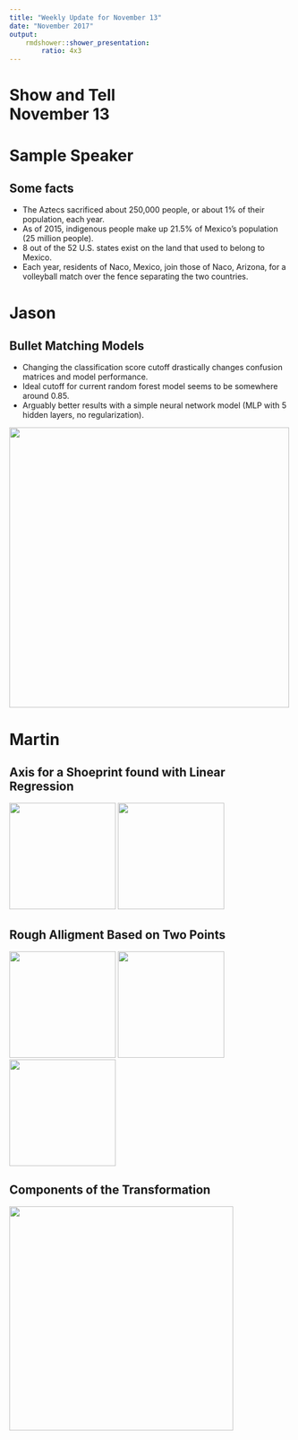 ```yaml
---
title: "Weekly Update for November 13"
date: "November 2017"
output: 
    rmdshower::shower_presentation:
        ratio: 4x3
---
```


# Show and Tell <br> November 13


# Sample Speaker

## Some facts

- The Aztecs sacrificed about 250,000 people, or about 1% of their population, each year.
- As of 2015, indigenous people make up 21.5% of Mexico's population (25 million people).
- 8 out of the 52 U.S. states exist on the land that used to belong to Mexico.
- Each year, residents of Naco, Mexico, join those of Naco, Arizona, for a volleyball match over the fence separating the two countries.

# Jason

## Bullet Matching Models

- Changing the classification score cutoff drastically changes confusion matrices and model performance.
- Ideal cutoff for current random forest model seems to be somewhere around 0.85.
- Arguably better results with a simple neural network model (MLP with 5 hidden layers, no regularization).

<img src="images/Current P vs R.png" width=500>

# Martin

## Axis for a Shoeprint found with Linear Regression

<tr>
<td> <img src="images/img1_axis.png" width=190> </td>
<td> <img src="images/img2_axis.png" width=190> </td>
</tr>

## Rough Alligment Based on Two Points

<tr>
<td> <img src="images/img1_axis.png" width=190> </td>
<td> <img src="images/img2_axis.png" width=190> </td>
<td> <img src="images/imgt_show.png" width=190> </td>
</tr>

## Components of the Transformation

<tr>
<td> <img src="images/equations.png" width=400> </td>
</tr>